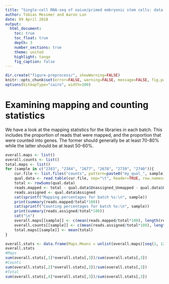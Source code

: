 ```yaml
---
title: "Single-cell RNA-seq of naive/primed embryonic stem cells: data preprocessing"
author: Tobias Messmer and Aaron Lun
date: 09 April 2018
output: 
  html_document:
    toc: true
    toc_float: true
    depth: 3
    number_sections: true
    theme: united 
    highlight: tango 
    fig_caption: false
---
```


```r
dir.create("figure-preprocess/", showWarning=FALSE)
knitr::opts_chunk$set(error=FALSE, warning=FALSE, message=FALSE, fig.path="figure-preprocess/")
options(bitmapType="cairo", width=100)
```

# Examining mapping and counting statistics

We have a look at the mapping statistics for the libraries in each batch.
This includes the proportion of reads that were mapped, and the proportion that were counted into genes.
The former should generally be at least 70-80% while the latter should be at least 50-60%.

```r
overall.maps <- list()
overall.counts <- list()
total.maps <- list()
for (sample in c("2383", "2384", "2677", "2678", "2739", "2740")){  
    cur.file <- list.files("counts", pattern=paste0("my_qual_", sample), full=TRUE)
    qual.data <- read.table(cur.file, sep="\t", header=TRUE, row.names=1)
    total <- rowSums(qual.data)
    reads.mapped <- total - qual.data$Unassigned_Unmapped - qual.data$Unassigned_MappingQuality
    reads.assigned <- qual.data$Assigned
    cat(sprintf("Mapping percentages for batch %s:\n", sample))
    print(summary(reads.mapped/total*100))
    cat(sprintf("Counting percentages for batch %s:\n", sample))
    print(summary(reads.assigned/total*100))
    cat("\n")
    overall.maps[[sample]] <- c(mean(reads.mapped/total*100), length(reads.mapped))
    overall.counts[[sample]] <- c(mean(reads.assigned/total*100), length(reads.mapped))
    total.maps[[sample]] <- mean(total)
}
```

```r
overall.stats <- data.frame(Maps.Means = unlist(overall.maps)[seq(1, 12, 2)], Counts.Means = unlist(overall.counts)[seq(1, 12, 2)], Length = unlist(overall.maps)[seq(2, 12, 2)], Total = unlist(total.maps), row.names = c("2383", "2384", "2677", "2678", "2739", "2740"))
overall.stats
#Maps
sum(overall.stats[,1]*overall.stats[,3])/sum(overall.stats[,3])
#Counts
sum(overall.stats[,2]*overall.stats[,3])/sum(overall.stats[,3])
#Total
sum(overall.stats[,4]*overall.stats[,3])/sum(overall.stats[,3])
```